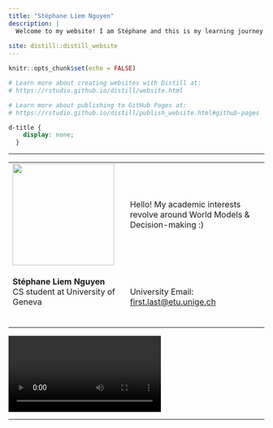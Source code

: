 ```yaml
---
title: "Stéphane Liem Nguyen"
description: |
  Welcome to my website! I am Stéphane and this is my learning journey.
   
site: distill::distill_website
---
```


```r
knitr::opts_chunk$set(echo = FALSE)

# Learn more about creating websites with Distill at:
# https://rstudio.github.io/distill/website.html

# Learn more about publishing to GitHub Pages at:
# https://rstudio.github.io/distill/publish_website.html#github-pages

```

```css
d-title {
    display: none;
  }
```

---


<!---  <img src="images/profile.jpeg" alt="Profile Picture" class="profile-picture"> --->

<table>
<tr>
<td>
<img align="left" src="static/images/profile-circle.png" width="200">
</td>
<td>
Hello! My academic interests revolve around World Models & Decision-making :)
</td>
</tr>
<tr>
<td>
<p class="small">
**Stéphane Liem Nguyen**<br>
CS student at University of Geneva<br>
<!---Email--->
  <a href="mailto:stephaneliem.nguyen@gmail.com" target="_blank" rel="noopener noreferrer"><i class="fa fa-envelope" aria-hidden="true"></i></a>&nbsp;
<!---Linkedin--->
  <a href="https://www.linkedin.com/in/stéphane-liem-nguyen/" target="_blank" rel="noopener noreferrer"><i class="fa fa-linkedin"></i></a>&nbsp;
<!---GitHub--->
  <a href="https://github.com/Zenchiyu/" target="_blank" rel="noopener noreferrer"><i class="fab fa-github"></i></a>&nbsp;
<!---ResearchGate--->
  <a href="https://www.researchgate.net/profile/Stephane_Nguyen?ev=hdr_xprf&_tp=eyJjb250ZXh0Ijp7InBhZ2UiOiJfZGlyZWN0In19" target="_blank" rel="noopener noreferrer"><i class="fa-brands fa-researchgate"></i></a>&nbsp;
</p>
</td>
<td>
University Email: <a href="mailto:stephane.nguyen@etu.unige.ch">first.last@etu.unige.ch</a>
</td>
</tr>
</table>

<!--- -------------------------------------- --->
<!--- https://stackoverflow.com/questions/43840742/how-to-embed-local-video-in-r-markdown --->
<video controls>
  <source src="static/videos/carousel1.mp4" type="video/mp4">
</video>

---